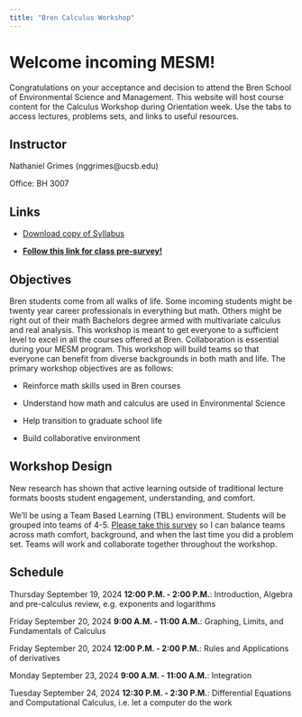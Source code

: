 ```yaml
---
title: "Bren Calculus Workshop"
---
```


# Welcome incoming MESM!

Congratulations on your acceptance and decision to attend the Bren School of Environmental Science and Management. This website will host course content for the Calculus Workshop during Orientation week. Use the tabs to access lectures, problems sets, and links to useful resources.

## Instructor

Nathaniel Grimes (nggrimes@ucsb.edu)

Office: BH 3007

## Links

- [Download copy of Syllabus](syllabus.pdf)

- [**Follow this link for class pre-survey!**](https://docs.google.com/forms/d/13qlU8WEgVMUxiuF9gezNgu5oAbgDX4zeN1QcjbZssfM/edit)

## Objectives

Bren students come from all walks of life. Some incoming students might be twenty year career professionals in everything but math. Others might be right out of their math Bachelors degree armed with multivariate calculus and real analysis. This workshop is meant to get everyone to a sufficient level to excel in all the courses offered at Bren. Collaboration is essential during your MESM program. This workshop will build teams so that everyone can benefit from diverse backgrounds in both math and life. The primary workshop objectives are as follows:

-   Reinforce math skills used in Bren courses

-   Understand how math and calculus are used in Environmental Science

-   Help transition to graduate school life

-   Build collaborative environment

## Workshop Design

New research has shown that active learning outside of traditional lecture formats boosts student engagement, understanding, and comfort.

We'll be using a Team Based Learning (TBL) environment. Students will be grouped into teams of 4-5. [Please take this survey](https://docs.google.com/forms/d/13qlU8WEgVMUxiuF9gezNgu5oAbgDX4zeN1QcjbZssfM/edit) so I can balance teams across math comfort, background, and when the last time you did a problem set. Teams will work and collaborate together throughout the workshop.

## Schedule

Thursday September 19, 2024 **12:00 P.M. - 2:00 P.M.**: Introduction, Algebra and pre-calculus review, e.g. exponents and logarithms

Friday September 20, 2024 **9:00 A.M. - 11:00 A.M.**: Graphing, Limits, and Fundamentals of Calculus

Friday September 20, 2024 **12:00 P.M. - 2:00 P.M.**: Rules and Applications of derivatives

Monday September 23, 2024 **9:00 A.M. - 11:00 A.M.**: Integration

Tuesday September 24, 2024 **12:30 P.M. - 2:30 P.M.**: Differential Equations and Computational Calculus, i.e. let a computer do the work
